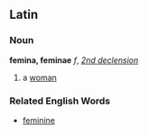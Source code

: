 ==Latin==
===Noun===
'''femina, feminae''' ''f'',   ''[[Wiktionary Appendix:Latin second declension|2nd declension]]''

#a [[woman]]

===Related English Words===

*[[feminine]]